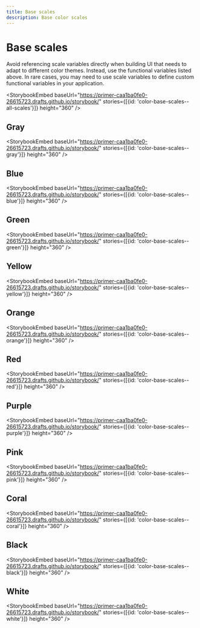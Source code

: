 ```yaml
---
title: Base scales
description: Base color scales
---
```


# Base scales

Avoid referencing scale variables directly when building UI that needs to adapt to different color themes. Instead, use the functional variables listed above. In rare cases, you may need to use scale variables to define custom functional variables in your application.

<StorybookEmbed
  baseUrl="https://primer-caa1ba0fe0-26615723.drafts.github.io/storybook/"
  stories={[{id: 'color-base-scales--all-scales'}]}
  height="360"
/>

## Gray

<StorybookEmbed
  baseUrl="https://primer-caa1ba0fe0-26615723.drafts.github.io/storybook/"
  stories={[{id: 'color-base-scales--gray'}]}
  height="360"
/>

## Blue

<StorybookEmbed
  baseUrl="https://primer-caa1ba0fe0-26615723.drafts.github.io/storybook/"
  stories={[{id: 'color-base-scales--blue'}]}
  height="360"
/>

## Green

<StorybookEmbed
  baseUrl="https://primer-caa1ba0fe0-26615723.drafts.github.io/storybook/"
  stories={[{id: 'color-base-scales--green'}]}
  height="360"
/>

## Yellow

<StorybookEmbed
  baseUrl="https://primer-caa1ba0fe0-26615723.drafts.github.io/storybook/"
  stories={[{id: 'color-base-scales--yellow'}]}
  height="360"
/>

## Orange

<StorybookEmbed
  baseUrl="https://primer-caa1ba0fe0-26615723.drafts.github.io/storybook/"
  stories={[{id: 'color-base-scales--orange'}]}
  height="360"
/>

## Red

<StorybookEmbed
  baseUrl="https://primer-caa1ba0fe0-26615723.drafts.github.io/storybook/"
  stories={[{id: 'color-base-scales--red'}]}
  height="360"
/>

## Purple

<StorybookEmbed
  baseUrl="https://primer-caa1ba0fe0-26615723.drafts.github.io/storybook/"
  stories={[{id: 'color-base-scales--purple'}]}
  height="360"
/>

## Pink

<StorybookEmbed
  baseUrl="https://primer-caa1ba0fe0-26615723.drafts.github.io/storybook/"
  stories={[{id: 'color-base-scales--pink'}]}
  height="360"
/>

## Coral

<StorybookEmbed
  baseUrl="https://primer-caa1ba0fe0-26615723.drafts.github.io/storybook/"
  stories={[{id: 'color-base-scales--coral'}]}
  height="360"
/>

## Black

<StorybookEmbed
  baseUrl="https://primer-caa1ba0fe0-26615723.drafts.github.io/storybook/"
  stories={[{id: 'color-base-scales--black'}]}
  height="360"
/>

## White

<StorybookEmbed
  baseUrl="https://primer-caa1ba0fe0-26615723.drafts.github.io/storybook/"
  stories={[{id: 'color-base-scales--white'}]}
  height="360"
/>
